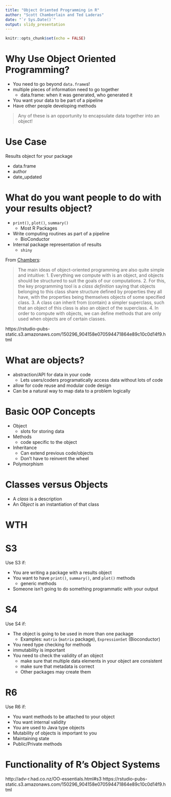 ```yaml
---
title: "Object Oriented Programming in R"
author: "Scott Chamberlain and Ted Laderas"
date: "`r Sys.Date()`"
output: slidy_presentation
---
```


```r
knitr::opts_chunk$set(echo = FALSE)
```

# Why Use Object Oriented Programming?

- You need to go beyond `data.frame`s!
- multiple pieces of information need to go together
  - data.frame: when it was generated, who generated it
- You want your data to be part of a pipeline 
- Have other people developing methods

> Any of these is an opportunity to encapsulate data together into an object!

# Use Case

Results object for your package

- data.frame
- author
- date_updated

# What do you want people to do with your results object?

- `print()`, `plot()`, `summary()`
  - Most R Packages
- Write computing routines as part of a pipeline
  - BioConductor
- Internal package representation of results
  - `shiny`

From [Chambers](https://projecteuclid.org/download/pdfview_1/euclid.ss/1408368569):

> The main ideas of object-oriented programming are also quite simple and intuitive:
1. Everything we compute with is an object, and objects should be structured to suit the goals of our computations.
2. For this, the key programming tool is a *class definition* saying that objects belonging to this class share structure defined by properties they all have, with the properties being themselves objects of some specified class.
3. A class can inherit from (contain) a simpler superclass, such that an object of this class is also an object of the superclass.
4. In order to compute with objects, we can define methods that are only used when objects are of certain classes.

https://rstudio-pubs-static.s3.amazonaws.com/150296_904158e070594471864e89c10c0d14f9.html




# What are objects?

- abstraction/API for data in your code
  - Lets users/coders programatically access data without lots of code
- allow for code reuse and modular code design
- Can be a natural way to map data to a problem logically


# Basic OOP Concepts

- Object
    - slots for storing data
- Methods
    - code specific to the object
- Inheritance
    - Can extend previous code/objects
    - Don't have to reinvent the wheel
- Polymorphism
  
  
# Classes versus Objects

- A *class* is a description
- An *Object* is an instantiation of that class

# WTH



# S3

Use S3 if:

- You are writing a package with a results object
- You want to have `print()`, `summary()`, and `plot()` methods
  - generic methods
- Someone isn't going to do something programmatic with your output

# S4

Use S4 if:

- The object is going to be used in more than one package
  - Examples: `matrix` (`matrix` package), `ExpressionSet` (Bioconductor)
- You need type checking for methods
- immutability is important
- You need to check the validity of an object
  - make sure that multiple data elements in your object are consistent
  - make sure that metadata is correct
  - Other packages may create them 

# R6

Use R6 if:

- You want methods to be attached to your object
- You want internal validity
- You are used to Java type objects
- Mutability of objects is important to you
- Maintaining state
- Public/Private methods




# Functionality of R's Object Systems

http://adv-r.had.co.nz/OO-essentials.html#s3
https://rstudio-pubs-static.s3.amazonaws.com/150296_904158e070594471864e89c10c0d14f9.html

